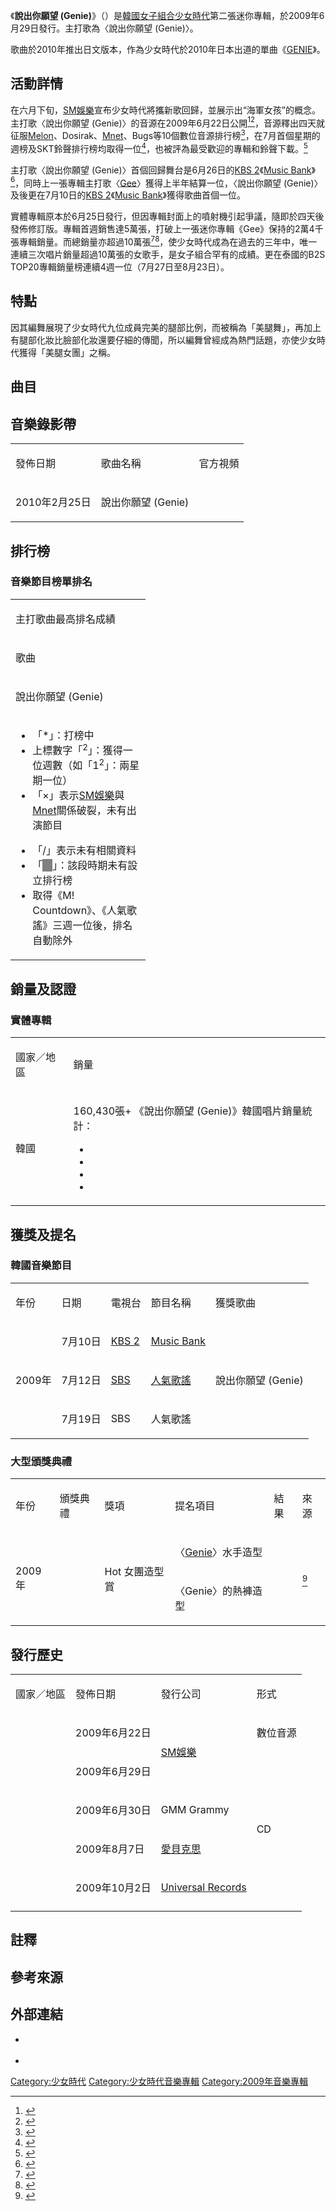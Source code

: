 {{Infobox Album
| Name           = 說出你願望 (Genie)
| Original_name  = 소원을 말해봐
| Type           = 迷你專輯
| Longtype       =
| Artist         = [[少女時代|少女時代]]
| Cover          =
| Released       = 2009年6月29日<small>（見[[#發行歷史|發行歷史]]）</small>
| Recorded       = 2009年4－5月
| Format         = [[CD|CD]]、[[數位音樂下載|數位音樂下載]]
| Genre          = [[韓國流行音樂|韓國流行音樂]]、[[舞蹈|舞蹈]] <ref name=melon>{{cite web |url=https://www.melon.com/album/detail.htm?albumId=458355 |title=`소원을 말해봐 (Genie)` The Second Mini Album - Melon |language=ko |date=2020-04-26 |access-date=2020-04-26 |archive-date=2019-08-20 |archive-url=https://web.archive.org/web/20190820122207/https://www.melon.com/album/detail.htm?albumId=458355 |dead-url=no }}</ref>
| Length         = 21:52
| Label          = [[SM娛樂|SM娛樂]]
| Producer       = [[李秀滿|李秀滿]]
| Certification  = 
| Chart position =
| Reviews        =
| Last album     = [[Gee_(專輯)|Gee]]<br />（2009年）
| This album     = '''說出你願望 (Genie)'''<br />（2009年）
| Next album     = [[Oh!_(專輯)|Oh!]]<br />（2010年）
| Misc=
{{Extra chronology
| artist     = 少女時代音樂作品
| type       = EP
| prev_title = [[Gee_(專輯)|Gee]]
| prev_year  = 2009
| title      = 說出你願望 (Genie)
| year       = 2009
| next_title = [[Chocolate_Love|Chocolate Love]]
| next_year  = 2009 }}
{{External music video|Type=EP|{{youtube|6SwiSpudKWI|소원을 말해봐 (Genie)}}}}
}}

《'''說出你願望 (Genie)'''》（{{lang-ko|소원을 말해봐}}）是[[韓國|韓國]][[女子組合|女子組合]][[少女時代|少女時代]]第二張迷你專輯，於2009年6月29日發行。主打歌為〈說出你願望 (Genie)〉。

歌曲於2010年推出日文版本，作為少女時代於2010年日本出道的單曲《[[Genie_(單曲)|GENIE]]》。

== 活動詳情 ==
在六月下旬，[[SM娛樂|SM娛樂]]宣布少女時代將攜新歌回歸，並展示出“海軍女孩”的概念。主打歌〈說出你願望 (Genie)〉的音源在2009年6月22日公開<ref>{{cite news | language=ko | url=http://www.newsen.com/news_view.php?uid=200906231509181002 | title=소녀시대 제로센 논란에 음반 발매일 29일로 연기 ‘문제 부분 삭제’ | publisher=Newsen | date=2009-06-23 | deadurl=yes | archiveurl=https://web.archive.org/web/20141006100009/http://www.newsen.com/news_view.php?uid=200906231509181002 | archivedate=2014-10-06 | accessdate=2015-01-18 }}</ref><ref>{{cite news | language=ko | url=http://www.todaykorea.co.kr/news/articleView.html?idxno=73554 | title=소녀시대, 타이틀곡 ‘소원을 말해봐’로 활동 재개 | publisher=Today Korea | date=2009-06-17 | deadurl=yes | archiveurl=https://web.archive.org/web/20090828041234/http://www.todaykorea.co.kr/news/articleView.html?idxno=73554 | archivedate=2009-08-28 | accessdate=2015-01-18 }}</ref>，音源釋出四天就征服[[LOEN娛樂#Melon|Melon]]、Dosirak、[[Mnet|Mnet]]、Bugs等10個數位音源排行榜<ref>{{cite news | language=ko | url=http://sports.khan.co.kr/news/sk_index.html?cat=view&art_id=200907011938573&sec_id=540301&sk_id=08 | title=소녀시대, 전 음원 차트 1위 석권. 또 ‘올 킬’…. | publisher=SportsKhan | date=2009-07-01 | accessdate=2015-01-18 | archive-date=2011-07-22 | archive-url=https://web.archive.org/web/20110722135839/http://sports.khan.co.kr/news/sk_index.html?cat=view&art_id=200907011938573&sec_id=540301&sk_id=08 | dead-url=no }}</ref>，在7月首個星期的週榜及SKT鈴聲排行榜均取得一位<ref>{{cite news | language=ko | url=http://www.newsen.com/news_view.php?uid=200907101958341002&search=title&searchstring=%BC%D2%B3%E0%BD%C3%B4%EB | title=소녀시대 뮤뱅 1위 ‘음원 음반 벨 방송횟수 이어 가요차트 올킬’ | publisher=Newsen | date=2009-07-10}}</ref>，也被評為最受歡迎的專輯和鈴聲下載。<ref>{{cite news | language=ko | url=http://www.mydaily.co.kr/news/read.html?newsid=200907061308541133 | title=소녀시대, "소원을 말해봐"로 음반·음원·벨소리 1위 석권 | publisher=Mydaily | date=2009-07-06 | accessdate=2015-01-18 | archive-date=2012-01-12 | archive-url=https://web.archive.org/web/20120112011707/http://www.mydaily.co.kr/news/read.html?newsid=200907061308541133 | dead-url=no }}</ref>

主打歌〈說出你願望 (Genie)〉首個回歸舞台是6月26日的[[KBS第2頻道|KBS 2]]《[[Music_Bank|Music Bank]]》<ref name=mbcb>{{cite news | language=ko | url=http://www.cnbnews.com/category/read_org.html?bcode=82226 | title=소녀시대, 25일 두 번째 싱글 '소원을 말해봐' 공개 | publisher=CNB News | date=2009-06-22 | accessdate=2015-01-18 | archive-date=2013-11-04 | archive-url=https://web.archive.org/web/20131104181542/http://www.cnbnews.com/category/read_org.html?bcode=82226 | dead-url=no }}</ref>，同時上一張專輯主打歌〈[[Gee|Gee]]〉獲得上半年結算一位，〈說出你願望 (Genie)〉及後更在7月10日的[[KBS第2頻道|KBS 2]]《[[Music_Bank|Music Bank]]》獲得歌曲首個一位。

實體專輯原本於6月25日發行，但因專輯封面上的噴射機引起爭議，隨即於四天後發佈修訂版。專輯首週銷售達5萬張，打破上一張迷你專輯《Gee》保持的2萬4千張專輯銷量。而總銷量亦超過10萬張<ref>{{cite news | language=ko | url=http://www.newsen.com/news_view.php?uid=200907071134541002&search=title&searchstring=%BC%D2%B3%E0%BD%C3%B4%EB  | title=소녀시대 가요계 올킬 ‘음반 음원 벨 방송횟수 모두 1위 싹쓸이’ | publisher=Newsen | date=2009-07-07}}</ref><ref>{{cite news |url=http://www.joynews24.com/view/432467 |title=소녀시대, 3연속 10만장 돌파 |publisher=Joy News |language=ko |date=2009-07-30 |accessdate=2020-06-13 |archive-date=2020-06-13 |archive-url=https://web.archive.org/web/20200613171512/http://www.joynews24.com/view/432467 |dead-url=no }}</ref>，使少女時代成為在過去的三年中，唯一連續三次唱片銷量超過10萬張的女歌手，是女子組合罕有的成績。更在泰國的B2S TOP20專輯銷量榜連續4週一位（7月27日至8月23日）。

== 特點 ==
因其編舞展現了少女時代九位成員完美的腿部比例，而被稱為「美腿舞」，再加上有腿部化妝比臉部化妝還要仔細的傳聞，所以編舞曾經成為熱門話題，亦使少女時代獲得「美腿女團」之稱。

== 曲目 ==
{{tracklist
| collapsed       =
| headline        =
| extra_column    = 編曲
| total length    = 21:52

| title1          = 說出你願望 (Genie)
| note1           = 소원을 말해봐
| lyrics1         = [[俞永鎮|俞永鎮]]
| music1          = {{link-en|Anne Judith Wik|Dsign Music}}<br>Robin Jensen<br>Ronny Svendsen<br>Nermin Harambasic<br>Fridolin Nordsø<br>俞永鎮
| extra1          = {{link-ko|劉韓振|유한진}}
| length1         = 3:50

| title2          = Etude
| lyrics2         = {{link-ko|Hwang Seong-Je|황성제}}<br>Yoo Je-Ni
| music2          = Hwang Seong-Je
| extra2          = Hwang Seong-Je
| length2         = 3:13

| title3          = 女朋友 (Girlfriend)
| note3           = 여자친구
| lyrics3         = Kim Jung-Bae
| music3          = [[Kenzie|Kenzie]]
| extra3          = Kenzie
| length3         = 3:19

| title4          = 男朋友 (Boyfriend)
| note4           = 남자친구
| lyrics4         = Kim Ji-Hoo
| music4          = Jimmy Richard<br>Michael Snyder<br>JoJo Bee<br>Joachim Svare<br>Carsten Lindberg
| extra4          = The Great Danes<br>JoJo Bee
| length4         = 3:50

| title5          = 童話 (My Child)
| note5           = 동화
| lyrics5         = Hwang Seong-Je<br>Yoo Je-Ni
| music5          = Hwang Seong-Je
| extra5          = Hwang Seong-Je
| length5         = 3:36

| title6          = 1年後 (One Year Later)
| note6           = 1년 後）<br />（[[鄭秀妍|Jessica]]、[[溫流_(韓國)|溫流]]合唱
| lyrics6         = Kim Jin-Hwan
| music6          = Kim Jin-Hwan
| extra6          = Kim Jin-Hwan
| length6         = 4:01
}}

== 音樂錄影帶 ==
{| class="wikitable" style=text-align:center width=50%
|-style="background:#FF6699; font-weight:bold"
|發佈日期||歌曲名稱||官方視頻
|-
| 2010年2月25日 || 說出你願望 (Genie) || {{youtube|6SwiSpudKWI|소원을 말해봐 (Genie)}}
|}

== 排行榜 ==
=== 音樂節目榜單排名 ===
{|class="wikitable" style="text-align:center; font-size:90%;"
|-style="background:#FF6699; font-weight:bold"
|colspan=7" | 主打歌曲最高排名成績
|-
!width="200"| 歌曲
! <small>[[Mnet媒體|Mnet]]<br />《[[M_Countdown|M Countdown]]》</small>
! <small>[[KBS第2頻道|KBS 2]]<br />《[[音樂銀行|Music Bank]]》</small>
! <small>[[文化廣播_(韓國)|MBC]]<br />《[[Show!_音樂中心|Show! 音樂中心]]》</small>
! <small>[[SBS_(韓國)|SBS]]<br />《[[人氣歌謠|人氣歌謠]]》</small>
!width="60" | 總計一位次數
!width="50" | 備註
|-
| 說出你願望 (Genie) || × || '''1''' ||bgcolor="#808080"| || '''1'''<sup>2</sup> ||bgcolor="pink"| '''3''' || {{Notetag|所屬社[[SM娛樂|SM娛樂]]與[[Mnet|Mnet]]關係破裂，歌曲未有在《[[M_Countdown|M Countdown]]》打榜及出演節目}}
|-
| colspan="7" |
{{col-begin}}
{{col-2}}
*「*」：打榜中
* 上標數字「<sup>2</sup>」：獲得一位週數（如「1<sup>2</sup>」：兩星期一位）
*「×」表示[[SM娛樂|SM娛樂]]與[[Mnet|Mnet]]關係破裂，未有出演節目
{{col-break}}
*「/」表示未有相關資料
*「<span style="background:#808080">　</span>」：該段時期未有設立排行榜
* 取得《M! Countdown》、《人氣歌謠》三週一位後，排名自動除外
{{col-end}}
|}

== 銷量及認證 ==
=== 實體專輯 ===
{| class="wikitable" style="text-align:center" width=30%
|-style="background:#FF6699; font-weight:bold"
| 國家／地區 || 銷量
|-
| 韓國 || 160,430張+ <ref>《說出你願望 (Genie)》韓國唱片銷量統計：
* {{cite web |url=http://cfs16.tistory.com/image/14/tistory/2010/05/24/16/02/4bfa249f1a155 |title=2009년 음반판매 연간순위 |publisher=Daum |language=ko |date=2010-05-24 |access-date=2020-04-26 |archive-date=2020-02-02 |archive-url=https://web.archive.org/web/20200202050344/http://cfs16.tistory.com/image/14/tistory/2010/05/24/16/02/4bfa249f1a155 |dead-url=no }}
* {{cite web |archiveurl=https://web.archive.org/web/20110213045903/http://www.gaonchart.co.kr/main/section/notice/view.gaon?idx=36 |url=http://www.gaonchart.co.kr/main/section/notice/view.gaon?idx=36 |title=﻿2010년 가온차트 부문별 Top 100위 |publisher=[[Gaon_Chart|Gaon Chart]] |language=ko |archivedate=2011-02-13 |access-date=2020-04-26 |dead-url=no }}
* {{cite web |url=http://www.gaonchart.co.kr/main/section/chart/album.gaon?nationGbn=T&serviceGbn=&targetTime=8&hitYear=2011&termGbn=month |title=2011년 8월 Album Chart |publisher=Gaon Chart |language=ko |date=2020-04-27 }}
* {{cite web |url=http://www.gaonchart.co.kr/main/section/chart/album.gaon?nationGbn=T&serviceGbn=&targetTime=2&hitYear=2012&termGbn=month |title=2012년 2월 Album Chart |publisher=Gaon Chart |language=ko |date=2020-04-27 }}</ref>
|}

== 獲獎及提名 ==
=== 韓國音樂節目 ===
{| class="wikitable" style="text-align:center" width=50%
|-style="background:#FF6699; font-weight:bold"
| 年份 || 日期 || 電視台 || 節目名稱 || 獲獎歌曲
|-
!rowspan=3| 2009年
| 7月10日 || [[KBS第2頻道|KBS 2]] || [[Music_Bank|Music Bank]] ||rowspan=14| 說出你願望 (Genie)
|-
| 7月12日 || [[SBS株式會社|SBS]] || [[人氣歌謠|人氣歌謠]]{{NoteTag|當時人氣歌謠的一位稱為Mutizen Song}}
|-
| 7月19日 || SBS || 人氣歌謠
|}

=== 大型頒獎典禮 ===
{| class="wikitable" style=text-align:center width=60%
|-style="background:#FF6699; font-weight:bold"
| 年份 || 頒獎典禮 || 獎項 || 提名項目 || 結果 || 來源
|-
!rowspan=2| 2009年
|rowspan=2| {{link-en|Mnet 20's Choice|Mnet 20's Choice}}{{notetag|name=sm-mnet|所屬社[[SM娛樂|SM娛樂]]與[[Mnet|Mnet]]關係破裂，於2009-2010年拒絕旗下藝人參與Mnet節目}}
|rowspan=2| Hot 女團造型賞 || 〈[[Genie_(專輯)|Genie]]〉水手造型 || {{nom}} ||rowspan=2| <ref>{{cite web |url=https://sookyeong.wordpress.com/2009/08/05/nominee-lists-for-mnet-20s-choice-2009-released/ |title=Nominees list for Mnet 20’s Choice 2009 released! |publisher=K Bites |language=en |date=2009-08-05 |access-date=2020-05-10 |archive-date=2011-11-06 |archive-url=https://web.archive.org/web/20111106171524/http://sookyeong.wordpress.com/2009/08/05/nominee-lists-for-mnet-20s-choice-2009-released/ |dead-url=no }}</ref>
|-
| 〈Genie〉的熱褲造型 || {{nom}}
|}

== 發行歷史 ==
{| class="wikitable" style=text-align:center width=50%
|-style="background:#FF6699; font-weight:bold"
| 國家／地區
| 發佈日期
| 發行公司
| 形式
|-
|rowspan=2| {{KOR}} || 2009年6月22日 ||rowspan=2| [[SM娛樂|SM娛樂]] || 數位音源
|-
| 2009年6月29日 ||rowspan=4| CD
|-
| {{THA}} || 2009年6月30日 || GMM Grammy
|-
| {{TWN}} || 2009年8月7日 || [[愛貝克思_(台灣)|愛貝克思]]
|-
| {{PHI}} || 2009年10月2日 || [[Universal_Records|Universal Records]]
|-
|}

== 註釋 ==
{{NoteFoot}}

== 參考來源 ==
{{reflist|2}}

== 外部連結 ==
* {{official|girlsgeneration.smtown.com/|少女時代官方網站}} {{ko}}
* {{Youtube|user=girlsgeneration|少女時代}}

{{少女時代}}

[[Category:少女時代|Category:少女時代]]
[[Category:少女時代音樂專輯|Category:少女時代音樂專輯]]
[[Category:2009年音樂專輯|Category:2009年音樂專輯]]